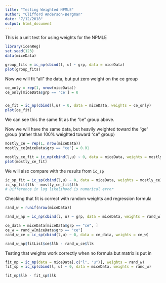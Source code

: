 ```yaml
---
title: "Testing Weighted NPMLE"
author: "Clifford Anderson-Bergman"
date: "7/12/2018"
output: html_document
---
```


This is a unit test for using weights for the NPMLE

```r
library(icenReg)
set.seed(123)
data(miceData)

group_fits = ic_np(cbind(l, u) ~ grp, data = miceData)
plot(group_fits)
```

Now we will fit "all" the data, but put zero weight on the ce group

```r
ce_only = rep(1, nrow(miceData))
ce_only[miceData$grp == 'ce'] = 0


ce_fit = ic_np(cbind(l,u) ~ 0, data = miceData, weights = ce_only)
plot(ce_fit)
```

We can see this the same fit as the "ce" group above. 

Now we will have the same data, but heavily weighted toward the "ge" group (rather than 100% weighted toward "ce" group)

```r
mostly_ce = rep(1, nrow(miceData))
mostly_ce[miceData$grp == "ce"] = 0.01

mostly_ce_fit = ic_np(cbind(l,u) ~ 0, data = miceData, weights = mostly_ce)
plot(mostly_ce_fit)
```

We will also compare with the results from `ic_sp`

```r
ic_sp_fit = ic_sp(cbind(l,u) ~ 0, data = miceData, weights = mostly_ce)
ic_sp_fit$llk - mostly_ce_fit$llk
# Difference in log likelihood is numerical error
```

Checking that fit is correct with random weights and regression formula

```r
rand_w = runif(nrow(miceData))

rand_w_np = ic_np(cbind(l, u) ~ grp, data = miceData, weights = rand_w)

ce_data = miceData[miceData$grp == "ce", ]
ce_w = rand_w[miceData$grp == "ce"]
rand_w_ce = ic_sp(cbind(l,u) ~ 0, data = ce_data, weights = ce_w)

rand_w_np$fitList$ce$llk - rand_w_ce$llk
```

Testing that weights work correctly when no formula but matrix is put in

```r
fit_np = ic_np(data = miceData[,c("l", "u")], weights = rand_w)
fit_sp = ic_sp(cbind(l, u) ~ 0, data = miceData, weights = rand_w)

fit_np$llk - fit_sp$llk
```
